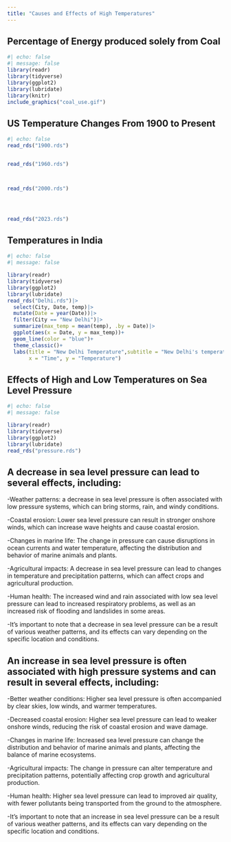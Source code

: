 ```yaml
---
title: "Causes and Effects of High Temperatures"
---
```

## Percentage of Energy produced solely from Coal

```r
#| echo: false
#| message: false
library(readr)
library(tidyverse)
library(ggplot2)
library(lubridate)
library(knitr)
include_graphics("coal_use.gif")
```





## US Temperature Changes From 1900 to Present
```r
#| echo: false
read_rds("1900.rds")


read_rds("1960.rds")



read_rds("2000.rds")




read_rds("2023.rds")
```

## Temperatures in India 

```r
#| echo: false
#| message: false

library(readr)
library(tidyverse)
library(ggplot2)
library(lubridate)
read_rds("Delhi.rds")|>
  select(City, Date, temp)|>
  mutate(Date = year(Date))|>
  filter(City == "New Delhi")|>
  summarize(max_temp = mean(temp), .by = Date)|>
  ggplot(aes(x = Date, y = max_temp))+
  geom_line(color = "blue")+
  theme_classic()+
  labs(title = "New Delhi Temperature",subtitle = "New Delhi's temperatures decreased by 1 degree celsius from 2018-2020",
       x = "Time", y = "Temperature")
```



## Effects of High and Low Temperatures on Sea Level Pressure

```r
#| echo: false
#| message: false

library(readr)
library(tidyverse)
library(ggplot2)
library(lubridate)
read_rds("pressure.rds")

```



## A decrease in sea level pressure can lead to several effects, including:

-Weather patterns: a decrease in sea level pressure is often associated with low pressure systems, which can bring storms, rain, and windy conditions.

-Coastal erosion: Lower sea level pressure can result in stronger onshore winds, which can increase wave heights and cause coastal erosion.

-Changes in marine life: The change in pressure can cause disruptions in ocean currents and water temperature, affecting the distribution and behavior of marine animals and plants.

-Agricultural impacts: A decrease in sea level pressure can lead to changes in temperature and precipitation patterns, which can affect crops and agricultural production.

-Human health: The increased wind and rain associated with low sea level pressure can lead to increased respiratory problems, as well as an increased risk of flooding and landslides in some areas.

-It's important to note that a decrease in sea level pressure can be a result of various weather patterns, and its effects can vary depending on the specific location and conditions.


## An increase in sea level pressure is often associated with high pressure systems and can result in several effects, including:

-Better weather conditions: Higher sea level pressure is often accompanied by clear skies, low winds, and warmer temperatures.

-Decreased coastal erosion: Higher sea level pressure can lead to weaker onshore winds, reducing the risk of coastal erosion and wave damage.

-Changes in marine life: Increased sea level pressure can change the distribution and behavior of marine animals and plants, affecting the balance of marine ecosystems.

-Agricultural impacts: The change in pressure can alter temperature and precipitation patterns, potentially affecting crop growth and agricultural production.

-Human health: Higher sea level pressure can lead to improved air quality, with fewer pollutants being transported from the ground to the atmosphere.

-It's important to note that an increase in sea level pressure can be a result of various weather patterns, and its effects can vary depending on the specific location and conditions.



